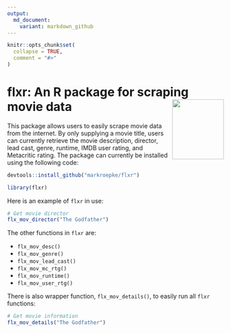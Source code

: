 ---
output:
  md_document:
    variant: markdown_github
---

```{r echo = FALSE}
knitr::opts_chunk$set(
  collapse = TRUE,
  comment = "#>"
)
```

# flxr: An R package for scraping movie data <img src="tools/flxr.png" align="right" width="120" height="139" />

This package allows users to easily scrape movie data from the internet. By only supplying a movie title, users can currently retrieve the movie description, director, lead cast, genre, runtime, IMDB user rating, and Metacritic rating. The package can currently be installed using the following code:

```{r eval = FALSE}
devtools::install_github("markroepke/flxr")
```

```{r echo = FALSE}
library(flxr)
```

Here is an example of `flxr` in use:

```{r}
# Get movie director
flx_mov_director("The Godfather")
```

The other functions in `flxr` are:

* `flx_mov_desc()`
* `flx_mov_genre()`
* `flx_mov_lead_cast()`
* `flx_mov_mc_rtg()`
* `flx_mov_runtime()`
* `flx_mov_user_rtg()`

There is also wrapper function, `flx_mov_details()`, to easily run all `flxr` functions:

```{r}
# Get movie information
flx_mov_details("The Godfather")
```
